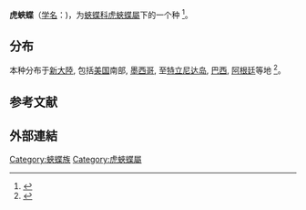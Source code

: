 {{Speciesbox
|image = Hypanartia lethe-dorsal.jpg
|taxon = Hypanartia lethe
|authority = ([[Johan_Christian_Fabricius|Fabricius]], 1793)
}}

'''虎蛺蝶'''（[[学名|学名]]：{{lang|la|''Hypanartia lethe''}})，为[[蛺蝶科|蛺蝶科]][[虎蛺蝶屬|虎蛺蝶屬]]下的一个种
<ref>{{cite web
|url=https://www.learnaboutbutterflies.com/Andes%20-%20Hypanartia%20lethe.htm
|title=Orange Admiral Hypanartia lethe  FABRICIUS, 1793
|publisher=Butterflies of the Amazon and Andes
|website=Learn about butterflies
|access-date=2020-12-06
|archive-date=2018-06-20
|archive-url=https://web.archive.org/web/20180620130405/http://www.learnaboutbutterflies.com/Andes%20-%20Hypanartia%20lethe.htm
|dead-url=no
}}</ref>。

==分布==
本种分布于[[新大陸|新大陸]], 包括[[美国|美国]]南部, [[墨西哥|墨西哥]], 至[[特立尼达岛|特立尼达岛]], [[巴西|巴西]], [[阿根廷|阿根廷]]等地
<ref>{{cite web
|url=https://www.butterfliesofamerica.com/hypanartia_lethe.htm
|title=Hypanartia lethe (Fabricius, 1793) (Orange Mapwing)
|publisher=Butterflies of America
|access-date=2020-12-06
|archive-date=2020-01-03
|archive-url=https://web.archive.org/web/20200103225119/https://butterfliesofamerica.com/hypanartia_lethe.htm
|dead-url=no
}}</ref>。

==参考文献==
{{Reflist}}

==外部連結==
{{Wikispecies}}
{{commons}}
{{Taxonbar}}
[[Category:蛺蝶族|Category:蛺蝶族]]
[[Category:虎蛺蝶屬|Category:虎蛺蝶屬]]

{{Butterfly-stub}}